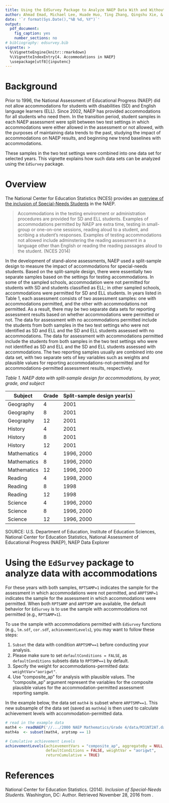 ---
title: Using the EdSurvey Package to Analyze NAEP Data With and Without Accommodations
author: Ahmad Emad, Michael Lee, Huade Huo, Ting Zhang, Qingshu Xie, & Jiao Yu\footnote{This publication was prepared for NCES under Contract No. ED-IES-12-D-0002 with American Institutes for Research. Mention of trade names, commercial products, or organizations does not imply endorsement by the U.S. Government.} \footnote{The authors would like to thank Paul Bailey and Dan Sherman for reviewing this document.}
date: '`r format(Sys.Date(),"%B %d, %Y")`'
output:
  pdf_document:
    fig_caption: yes
    number_sections: no
# bibliography: edsurvey.bib
vignette: >
  %\VignetteEngine{knitr::rmarkdown}
  %\VignetteIndexEntry{4. Accommodations in NAEP}
  \usepackage[utf8]{inputenc}
---

# Background
Prior to 1996, the National Assessment of Educational Progress (NAEP) did not allow accommodations for students with disabilities (SD) and English language learners (ELL). Since 2002, NAEP has provided accommodations for all students who need them. In the transition period, student samples in each NAEP assessment were split between two test settings in which accommodations were either allowed in the assessment or not allowed, with the purposes of maintaining data trends to the past, studying the impact of accommodations on NAEP results, and beginning new trend baselines with accommodations.

These samples in the two test settings were combined into one data set for selected years. This vignette explains how such data sets can be analyzed using the `EdSurvey` package.

# Overview
The National Center for Education Statistics (NCES) provides an [overview of the inclusion of Special-Needs Students](https://nces.ed.gov/nationsreportcard/about/inclusion.aspx) in the NAEP.

> Accommodations in the testing environment or administration procedures are provided for SD and ELL students. Examples of accommodations permitted by NAEP are extra time, testing in small-group or one-on-one sessions, reading aloud to a student, and scribing a student's responses. Examples of testing accommodations not allowed include adminstering the reading assessment in a language other than English or reading the reading passages aloud to the student. (NCES 2014)

In the development of stand-alone assessments, NAEP used a split-sample design to measure the impact of accommodations for special-needs students. Based on the split-sample design, there were essentially two separate samples based on the settings for testing accommodations. In some of the sampled schools, accommodation were not permitted for students with SD and students classified as ELL; in other sampled schools, accommodations were permitted for SD and ELL students. In years listed in Table 1, each assessment consists of two assessment samples: one with accommodations permitted, and the other with accommodations not permitted. As a result, there may be two separate data sets for reporting assessment results based on whether accommodations were permitted or not. The data for assessment with no accommodations permitted include the students from both samples in the two test settings who were not identified as SD and ELL and the SD and ELL students assessed with no accommodations. The data for assessment with accommodations permitted include the students from both samples in the two test settings who were not identified as SD and ELL and the SD and ELL students assessed with accommodations. The two reporting samples usually are combined into one data set, with two separate sets of key variables such as weights and plausible values for reporting accommodations-not-permitted and for accommodations-permitted assessment results, respectively.

\newpage

*Table 1. NAEP data with split-sample design for accommodations, by year, grade, and subject*

| Subject     | Grade | Split-sample design year(s)|
|-------------|-------|----------------------------|
| Geography   | 4     | 2001                       |
| Geography   | 8     | 2001                       |
| Geography   | 12    | 2001                       |
| History     | 4     | 2001                       |
| History     | 8     | 2001                       |
| History     | 12    | 2001                       |
| Mathematics | 4     | 1996, 2000                 |
| Mathematics | 8     | 1996, 2000                 |
| Mathematics | 12    | 1996, 2000                 |
| Reading     | 4     | 1998, 2000                 |
| Reading     | 8     | 1998                       |
| Reading     | 12    | 1998                       |
| Science     | 4     | 1996, 2000                 |
| Science     | 8     | 1996, 2000                 |
| Science     | 12    | 1996, 2000                 |

SOURCE: U.S. Department of Education, Institute of Education Sciences, National Center for Education Statistics, National Assessment of Educational Progress (NAEP), NAEP Data Explorer

# Using the `EdSurvey` package to analyze data with accommodations
For these years with both samples, `RPTSAMP=1` indicates the sample for the assessment in which accommodations were not permitted, and `ARPTSMP=1` indicates the sample for the assessment in which accommodations were permitted. When both `RPTSAMP` and `ARPTSMP` are available, the default behavior for `EdSurvey` is to use the sample with accommodations not permitted (e.g., `RPTSAMP=1`).

To use the sample with accommodations permitted with `EdSurvey` functions (e.g., `lm.sdf`, `cor.sdf`, `achievementLevels`), you may want to follow these steps:

1. `Subset` the data with condition `ARPTSMP==1` before conducting your analysis.
2. Please make sure to set `defaultConditions = FALSE`, as `defaultConditions` subsets data to `RPTSMP==1` by default.
3. Specify the weight for accommodations-permitted data: `weightVar="aorigwt"`.
4. Use "composite_ap" for analysis with plausible values. The "composite_ap" argument represent the variables for the composite plausible values for the accommodation-permitted assessment reporting sample.

In the example below, the data set `math4` is subset where `ARPTSMP==1`. This new subsample of the data set (saved as `math4a`) is then used to calculate achievement levels with accommodation-permitted data.

```{r read accommodation permitted, eval=FALSE}

# read in the example data
math4 <- readNAEP('//.../2000 NAEP Mathematics/Grade 4/data/M31NT2AT.dat')
math4a  <- subset(math4, arptsmp == 1)

# Cumulative achievement Levels
achievementLevels(achievementVars = "composite_ap", aggregateBy = NULL, data=math4a,
                  defaultConditions = FALSE, weightVar = "aorigwt",
                  returnCumulative = TRUE)
```

# References
National Center for Education Statistics. (2014). *Inclusion of Special-Needs Students.* Washington, DC: Author. Retrieved November 28, 2016 from \url{https:
//nces.ed.gov/nationsreportcard/about/inclusion.aspx}.
